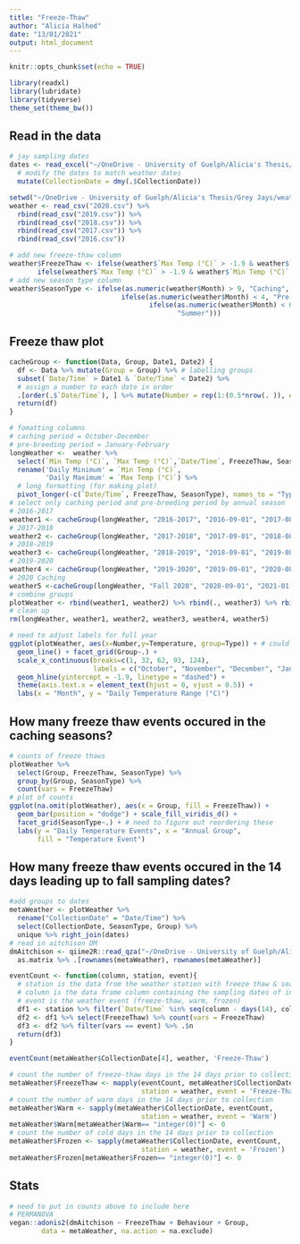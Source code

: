 ```yaml
---
title: "Freeze-Thaw"
author: "Alicia Halhed"
date: "13/01/2021"
output: html_document
---
```


```r
knitr::opts_chunk$set(echo = TRUE)
```

```r
library(readxl)
library(lubridate)
library(tidyverse)
theme_set(theme_bw())
```

## Read in the data

```r
# jay sampling dates
dates <- read_excel("~/OneDrive - University of Guelph/Alicia's Thesis/Grey Jays/metadata/jay-ft.xlsx") %>%
  # modify the dates to match weather dates
  mutate(CollectionDate = dmy(.$CollectionDate))

```

```r
setwd("~/OneDrive - University of Guelph/Alicia's Thesis/Grey Jays/weather-data")
weather <- read_csv("2020.csv") %>% 
  rbind(read_csv("2019.csv")) %>% 
  rbind(read_csv("2018.csv")) %>% 
  rbind(read_csv("2017.csv")) %>% 
  rbind(read_csv("2016.csv"))
```

```r
# add new freeze-thaw column
weather$FreezeThaw <- ifelse(weather$`Max Temp (°C)` > -1.9 & weather$`Min Temp (°C)` < -1.9, "Freeze-Thaw",
       ifelse(weather$`Max Temp (°C)` > -1.9 & weather$`Min Temp (°C)` > -1.9, "Warm", "Frozen"))
# add new season type column
weather$SeasonType <- ifelse(as.numeric(weather$Month) > 9, "Caching",
                            ifelse(as.numeric(weather$Month) < 4, "Pre-breeding",
                                   ifelse(as.numeric(weather$Month) < 6, "Breeding",
                                          "Summer")))
```

## Freeze thaw plot

```r
cacheGroup <- function(Data, Group, Date1, Date2) {
  df <- Data %>% mutate(Group = Group) %>% # labelling groups
  subset(`Date/Time` > Date1 & `Date/Time` < Date2) %>%
  # assign a number to each date in order
  .[order(.$`Date/Time`), ] %>% mutate(Number = rep(1:(0.5*nrow(. )), each=2))
  return(df)
}
```

```r
# fomatting columns
# caching period = October-December
# pre-breeding period = January-February
longWeather <-  weather %>%
  select(`Min Temp (°C)`, `Max Temp (°C)`,`Date/Time`, FreezeThaw, SeasonType) %>%
  rename('Daily Minimum' = `Min Temp (°C)`, 
         'Daily Maximum' = `Max Temp (°C)`) %>%
  # long formatting (for making plot)
  pivot_longer(-c(`Date/Time`, FreezeThaw, SeasonType), names_to = "Type", values_to = "Temperature")
# select only caching period and pre-breeding period by annual season
# 2016-2017
weather1 <- cacheGroup(longWeather, "2016-2017", "2016-09-01", "2017-08-31")
# 2017-2018
weather2 <- cacheGroup(longWeather, "2017-2018", "2017-09-01", "2018-08-31")
# 2018-2019
weather3 <- cacheGroup(longWeather, "2018-2019", "2018-09-01", "2019-08-31")
# 2019-2020
weather4 <- cacheGroup(longWeather, "2019-2020", "2019-09-01", "2020-08-31")
# 2020 Caching
weather5 <-cacheGroup(longWeather, "Fall 2020", "2020-09-01", "2021-01-01")
# combine groups
plotWeather <- rbind(weather1, weather2) %>% rbind(., weather3) %>% rbind(., weather4) %>% rbind(., weather5)
# clean up
rm(longWeather, weather1, weather2, weather3, weather4, weather5)
```

```r
# need to adjust labels for full year
ggplot(plotWeather, aes(x=Number,y=Temperature, group=Type)) + # could add in colour = FreezeThaw
  geom_line() + facet_grid(Group~.) +
  scale_x_continuous(breaks=c(1, 32, 62, 93, 124),
                     labels = c("October", "November", "December", "January", "February")) +
  geom_hline(yintercept = -1.9, linetype = "dashed") +
  theme(axis.text.x = element_text(hjust = 0, vjust = 0.5)) +
  labs(x = "Month", y = "Daily Temperature Range (°C)")
```

## How many freeze thaw events occured in the caching seasons?
```r
# counts of freeze thaws
plotWeather %>%
  select(Group, FreezeThaw, SeasonType) %>% 
  group_by(Group, SeasonType) %>% 
  count(vars = FreezeThaw)
# plot of counts
ggplot(na.omit(plotWeather), aes(x = Group, fill = FreezeThaw)) +
  geom_bar(position = "dodge") + scale_fill_viridis_d() +
  facet_grid(SeasonType~.) + # need to figure out reordering these
  labs(y = "Daily Temperature Events", x = "Annual Group", 
       fill = "Temperature Event")
```

## How many freeze thaw events occured in the 14 days leading up to fall sampling dates?

```r
#add groups to dates
metaWeather <- plotWeather %>%
  rename("CollectionDate" = "Date/Time") %>%
  select(CollectionDate, SeasonType, Group) %>% 
  unique %>% right_join(dates)
# read in aitchison DM
dmAitchison <- qiime2R::read_qza("~/OneDrive - University of Guelph/Alicia's Thesis/GreyJayMicrobiome/aitchison-distance.qza")$data %>%
  as.matrix %>% .[rownames(metaWeather), rownames(metaWeather)]
```

```r
eventCount <- function(column, station, event){
  # station is the data from the weather station with freeze thaw & season information
  # column is the data frame column containing the sampling dates of interest
  # event is the weather event (freeze-thaw, warm, frozen)
  df1 <- station %>% filter(`Date/Time` %in% seq(column - days(14), column - days(1), by="day"))
  df2 <- df1 %>% select(FreezeThaw) %>% count(vars = FreezeThaw)
  df3 <- df2 %>% filter(vars == event) %>% .$n
  return(df3)
}

eventCount(metaWeather$CollectionDate[4], weather, 'Freeze-Thaw')
```

```r
# count the number of freeze-thaw days in the 14 days prior to collection
metaWeather$FreezeThaw <- mapply(eventCount, metaWeather$CollectionDate, 
                                 station = weather, event = 'Freeze-Thaw')
# count the number of warm days in the 14 days prior to collection
metaWeather$Warm <- sapply(metaWeather$CollectionDate, eventCount, 
                                 station = weather, event = 'Warm')
metaWeather$Warm[metaWeather$Warm== "integer(0)"] <- 0
# count the number of cold days in the 14 days prior to collection
metaWeather$Frozen <- sapply(metaWeather$CollectionDate, eventCount, 
                                 station = weather, event = 'Frozen')
metaWeather$Frozen[metaWeather$Frozen== "integer(0)"] <- 0
```

## Stats
```r
# need to put in counts above to include here
# PERMANOVA
vegan::adonis2(dmAitchison ~ FreezeThaw + Behaviour + Group,
        data = metaWeather, na.action = na.exclude)
```




